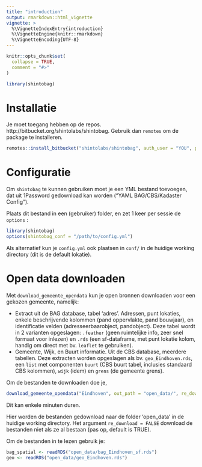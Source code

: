 ```yaml
---
title: "introduction"
output: rmarkdown::html_vignette
vignette: >
  %\VignetteIndexEntry{introduction}
  %\VignetteEngine{knitr::rmarkdown}
  %\VignetteEncoding{UTF-8}
---
```


```r
knitr::opts_chunk$set(
  collapse = TRUE,
  comment = "#>"
)
```

```r
library(shintobag)
```

# Installatie

Je moet toegang hebben op de repos. http://bitbucket.org/shintolabs/shintobag. Gebruik dan `remotes` om de package te installeren.

```r
remotes::install_bitbucket("shintolabs/shintobag", auth_user = "YOU", password = "PASS")
```



# Configuratie

Om `shintobag` te kunnen gebruiken moet je een YML bestand toevoegen, dat uit 1Password gedownload kan worden ("YAML BAG/CBS/Kadaster Config").

Plaats dit bestand in een (gebruiker) folder, en zet 1 keer per sessie de `options` :

```r
library(shintobag)
options(shintobag_conf = "/path/to/config.yml")
```

Als alternatief kun je `config.yml` ook plaatsen in `conf/` in de huidige working directory (dit is de default lokatie).


# Open data downloaden

Met `download_gemeente_opendata` kun je open bronnen downloaden voor een gekozen gemeente, namelijk:

- Extract uit de BAG database, tabel 'adres'. Adressen, punt lokaties, enkele beschrijvende kolommen (pand oppervlakte, pand bouwjaar), en identificatie velden (adresseerbaarobject, pandobject). Deze tabel wordt in 2 varianten opgeslagen: `.feather` (geen ruimtelijke info, zeer snel formaat voor inlezen) en `.rds` (een sf-dataframe, met punt lokatie kolom, handig om direct met bv. `leaflet` te gebruiken).
- Gemeente, Wijk, en Buurt informatie. Uit de CBS database, meerdere tabellen. Deze extracten worden opgeslagen als bv. `geo_Eindhoven.rds`, een `list` met componenten `buurt` (CBS buurt tabel, inclusies standaard CBS kolommen), `wijk` (idem) en `grens` (de gemeente grens).

Om de bestanden te downloaden doe je,

```r
download_gemeente_opendata("Eindhoven", out_path = "open_data/", re_download = FALSE)
```

Dit kan enkele minuten duren.

Hier worden de bestanden gedownload naar de folder 'open_data' in de huidige working directory. Het argument `re_download = FALSE` download de bestanden niet als ze al bestaan (pas op, default is TRUE).

Om de bestanden in te lezen gebruik je:

```r
bag_spatial <- readRDS("open_data/bag_Eindhoven_sf.rds")
geo <- readRDS("open_data/geo_Eindhoven.rds")
```

















